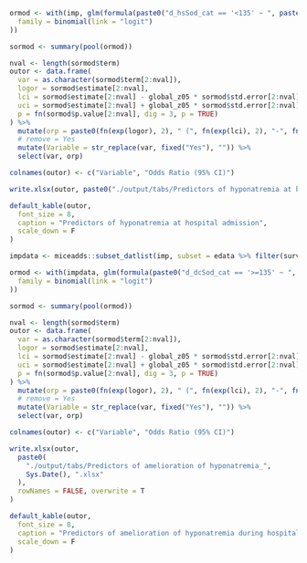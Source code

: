 ```r

ormod <- with(imp, glm(formula(paste0("d_hsSod_cat == '<135' ~ ", paste(modvars, collapse = " + "))),
  family = binomial(link = "logit")
))

sormod <- summary(pool(ormod))

nval <- length(sormod$term)
outor <- data.frame(
  var = as.character(sormod$term[2:nval]),
  logor = sormod$estimate[2:nval],
  lci = sormod$estimate[2:nval] - global_z05 * sormod$std.error[2:nval],
  uci = sormod$estimate[2:nval] + global_z05 * sormod$std.error[2:nval],
  p = fn(sormod$p.value[2:nval], dig = 3, p = TRUE)
) %>%
  mutate(orp = paste0(fn(exp(logor), 2), " (", fn(exp(lci), 2), "-", fn(exp(uci), 2), "), ", p)) %>%
  # remove = Yes
  mutate(Variable = str_replace(var, fixed("Yes"), "")) %>%
  select(var, orp)

colnames(outor) <- c("Variable", "Odds Ratio (95% CI)")

write.xlsx(outor, paste0("./output/tabs/Predictors of hyponatremia at hospital admission_", Sys.Date(), ".xlsx"), rowNames = FALSE, overwrite = T)

default_kable(outor,
  font_size = 8,
  caption = "Predictors of hyponatremia at hospital admission",
  scale_down = F
)
```

```r

impdata <- miceadds::subset_datlist(imp, subset = edata %>% filter(survpop) %>% pull(d_hsSod_cat) == "<135")

ormod <- with(impdata, glm(formula(paste0("d_dcSod_cat == '>=135' ~ ", paste(modvars, collapse = " + "))),
  family = binomial(link = "logit")
))

sormod <- summary(pool(ormod))

nval <- length(sormod$term)
outor <- data.frame(
  var = as.character(sormod$term[2:nval]),
  logor = sormod$estimate[2:nval],
  lci = sormod$estimate[2:nval] - global_z05 * sormod$std.error[2:nval],
  uci = sormod$estimate[2:nval] + global_z05 * sormod$std.error[2:nval],
  p = fn(sormod$p.value[2:nval], dig = 3, p = TRUE)
) %>%
  mutate(orp = paste0(fn(exp(logor), 2), " (", fn(exp(lci), 2), "-", fn(exp(uci), 2), "), ", p)) %>%
  # remove = Yes
  mutate(Variable = str_replace(var, fixed("Yes"), "")) %>%
  select(var, orp)

colnames(outor) <- c("Variable", "Odds Ratio (95% CI)")

write.xlsx(outor,
  paste0(
    "./output/tabs/Predictors of amelioration of hyponatremia_",
    Sys.Date(), ".xlsx"
  ),
  rowNames = FALSE, overwrite = T
)

default_kable(outor,
  font_size = 8,
  caption = "Predictors of amelioration of hyponatremia during hospitalization",
  scale_down = F
)
```
